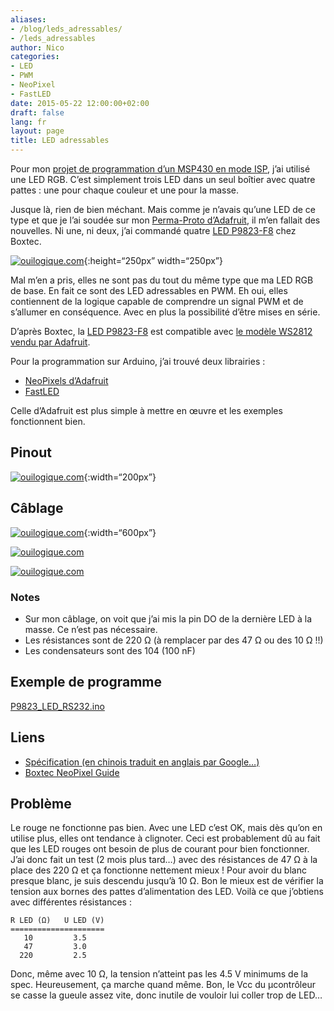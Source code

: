 ```yaml
---
aliases:
- /blog/leds_adressables/
- /leds_adressables
author: Nico
categories:
- LED
- PWM
- NeoPixel
- FastLED
date: 2015-05-22 12:00:00+02:00
draft: false
lang: fr
layout: page
title: LED adressables
---
```


Pour mon [projet de programmation d’un MSP430 en mode ISP](/programmer_un_msp430_en_mode_ISP/), j’ai utilisé une LED RGB. C’est simplement trois LED dans un seul boîtier avec quatre pattes : une pour chaque couleur et une pour la masse.

Jusque là, rien de bien méchant. Mais comme je n’avais qu’une LED de ce type et que je l’ai soudée sur mon [Perma-Proto d’Adafruit](https://www.adafruit.com/blog/2011/11/18/adafruit-perma-proto-half-sized-breadboard-pcb-3-pack/), il m’en fallait des nouvelles. Ni une, ni deux, j’ai commandé quatre [LED P9823-F8](https://shop.boxtec.ch/led-neopixel-8mm-p9823-p-42265.html) chez Boxtec.

[![ouilogique.com][img_1]][img_1]{:height="250px" width="250px"}

[img_1]: ./images/67053.jpg

Mal m’en a pris, elles ne sont pas du tout du même type que ma LED RGB de base. En fait ce sont des LED adressables en PWM. Eh oui, elles contiennent de la logique capable de comprendre un signal PWM et de s’allumer en conséquence. Avec en plus la possibilité d’être mises en série.

D’après Boxtec, la [LED P9823-F8](https://shop.boxtec.ch/led-neopixel-8mm-p9823-p-42265.html) est compatible avec [le modèle WS2812 vendu par Adafruit](https://www.adafruit.com/datasheets/WS2812.pdf).

Pour la programmation sur Arduino, j’ai trouvé deux librairies :

-   [NeoPixels d’Adafruit](https://github.com/adafruit/Adafruit_NeoPixel)
-   [FastLED](https://fastled.io)

Celle d’Adafruit est plus simple à mettre en œuvre et les exemples fonctionnent bien.

## Pinout

[![ouilogique.com][img_2]][img_2]{:width="200px"}

[img_2]: ./images/LED_P9823-F8_pinout.jpg

## Câblage

[![ouilogique.com][img_3]][img_3]{:width="600px"}

[img_3]: ./images/LED_P9823-F8_cablage.jpg

[![ouilogique.com][img_4]][img_4]

[img_4]: ./images/P1030717.JPG

[![ouilogique.com][img_5]][img_5]

[img_5]: ./images/2015-05-22-leds_adressables.svg

### Notes

-   Sur mon câblage, on voit que j’ai mis la pin DO de la dernière LED à la masse. Ce n’est pas nécessaire.
-   Les résistances sont de 220 Ω (à remplacer par des 47 Ω ou des 10 Ω !!)
-   Les condensateurs sont des 104 (100 nF)

## Exemple de programme

[P9823_LED_RS232.ino](./docs/P9823_LED_RS232.ino)

## Liens

-   [Spécification (en chinois traduit en anglais par Google...)](https://shop.boxtec.ch/pub/diverse/P9823.pdf)
-   [Boxtec NeoPixel Guide](https://playground.boxtec.ch/doku.php/led/ledpixel_guide)

## Problème

Le rouge ne fonctionne pas bien. Avec une LED c’est OK, mais dès qu’on en utilise plus, elles ont tendance à clignoter. Ceci est probablement dû au fait que les LED rouges ont besoin de plus de courant pour bien fonctionner. J’ai donc fait un test (2 mois plus tard...) avec des résistances de 47 Ω à la place des 220 Ω et ça fonctionne nettement mieux ! Pour avoir du blanc presque blanc, je suis descendu jusqu’à 10 Ω. Bon le mieux est de vérifier la tension aux bornes des pattes d’alimentation des LED. Voilà ce que j’obtiens avec différentes résistances :

    R LED (Ω)   U LED (V)
    =====================
       10         3.5
       47         3.0
      220         2.5

Donc, même avec 10 Ω, la tension n’atteint pas les 4.5 V minimums de la spec. Heureusement, ça marche quand même. Bon, le Vcc du µcontrôleur se casse la gueule assez vite, donc inutile de vouloir lui coller trop de LED...

<script src="/js/prev_next_links.js"></script>
<script src="/js/prev_next_buttons.js"></script>

    